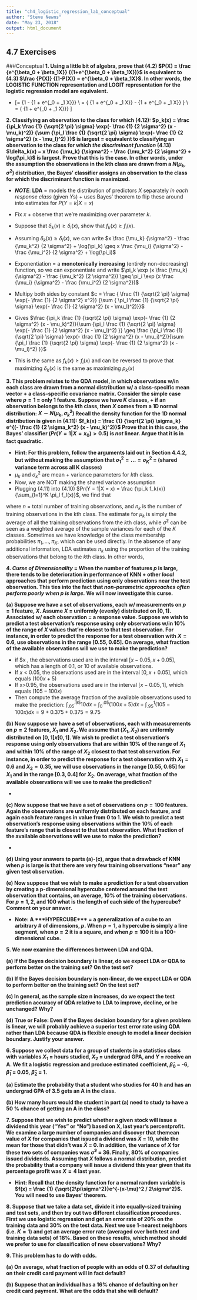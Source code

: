 ```yaml
---
title: "ch4_logistic_regression_lab_conceptual"
author: "Steve Newns"
date: "May 23, 2018"
output: html_document
---
```


## 4.7 Exercises
###Conceptual
**1. Using a little bit of algebra, prove that (4.2) $P(X) = \frac {e^{\beta_0 + \beta_1X}} {(1+e^{\beta_0 + \beta_1X})}$ is equivalent to (4.3) $\frac {P(X)} {(1-P(X)} = e^{\beta_0 + \beta_1X}$. In other words, the LOGISTIC FUNCTION representation and LOGIT representation for the logistic regression model are equivalent.**

* \[= \frac {\frac {e^{\beta_0 + \beta_1 X}} {1 + e^{\beta_0 + \beta_1 X}}}
        {1 - \frac {e^{\beta_0 + \beta_1 X}} {1 + e^{\beta_0 + \beta_1 X}}}
\\
= \frac {\frac {e^{\beta_0 + \beta_1 X}} {1 + e^{\beta_0 + \beta_1 X}}}
        {
          \frac {1 + e^{\beta_0 + \beta_1 X}} {1 + e^{\beta_0 + \beta_1 X}}
          - \frac {e^{\beta_0 + \beta_1 X}} {1 + e^{\beta_0 + \beta_1 X}}
        }
\\
= \frac {\frac {e^{\beta_0 + \beta_1 X}} {1 + e^{\beta_0 + \beta_1 X}}}
        {\frac {1} {1 + e^{\beta_0 + \beta_1 X}}}
\]


**2. Classifying an observation to the class for which (4.12): $p_k(x) = \frac {\pi_k \frac {1} {\sqrt{2 \pi} \sigma} \exp(- \frac {1} {2 \sigma^2} (x - \mu_k)^2)} {\sum {\pi_l \frac {1} {\sqrt{2 \pi} \sigma} \exp(- \frac {1} {2 \sigma^2} (x - \mu_l)^2) }}$ is largest = equivalent to classifying an observation to the class for which *the discriminant function* (4.13) $\delta_k(x) = x \frac {\mu_k} {\sigma^2} - \frac {\mu_k^2} {2 \sigma^2} + \log(\pi_k)$ is largest. Prove that this is the case. In other words, under the assumption the observations in the kth class are drawn from a $N(\mu_k, \sigma^2)$ distribution, the Bayes' classifier assigns an observation to the class for which the discriminant function is maximized.**

* ***NOTE***: **LDA** = models the distribution of predictors $X$ separately *in each response class* (given $Y$s) + uses Bayes’ theorem to flip these around into estimates for $P(Y = k|X = x)$

* Fix $x$ + observe that we're maximizing over parameter $k$. 
* Suppose that $\delta_k(x) \geq \delta_i(x)$, show that $f_k(x) \geq f_i(x)$. 
* Assuming $\delta_k(x) \geq \delta_i(x)$, we can write $x \frac {\mu_k} {\sigma^2} - \frac {\mu_k^2} {2 \sigma^2} + \log(\pi_k) \geq x \frac {\mu_i} {\sigma^2} - \frac {\mu_i^2} {2 \sigma^2} + \log(\pi_i)$
* Exponentiation = a **monotonically increasing** (entirely non-decreasing) function, so we can exponentiate and write $\pi_k \exp (x \frac {\mu_k} {\sigma^2} - \frac {\mu_k^2} {2 \sigma^2}) \geq \pi_i \exp (x \frac {\mu_i} {\sigma^2} - \frac {\mu_i^2} {2 \sigma^2})$
* Multipy both sides by constant $c = \frac { \frac {1} {\sqrt{2 \pi} \sigma} \exp(- \frac {1} {2 \sigma^2} x^2)} {\sum { \pi_l \frac {1} {\sqrt{2 \pi} \sigma} \exp(- \frac {1} {2 \sigma^2} (x - \mu_l)^2)}}$
* Gives $\frac {\pi_k \frac {1} {\sqrt{2 \pi} \sigma} \exp(- \frac {1} {2 \sigma^2} (x - \mu_k)^2)}{\sum {\pi_l \frac {1} {\sqrt{2 \pi} \sigma} \exp(- \frac {1} {2 \sigma^2} (x - \mu_l)^2) }} \geq \frac {\pi_i \frac {1} {\sqrt{2 \pi} \sigma} \exp(- \frac {1} {2 \sigma^2} (x - \mu_i)^2)}{\sum {\pi_l \frac {1} {\sqrt{2 \pi} \sigma} \exp(- \frac {1} {2 \sigma^2} (x - \mu_l)^2) }}$ 
* This is the same as $f_k(x) \geq f_i(x)$ and can be reversed to prove that maximizing $\delta_k(x)$ is the same as maximizing $p_k(x)$

**3. This problem relates to the QDA model, in which observations w/in each class are drawn from a normal distribution w/ a class-specific mean vector + a class-specific covariance matrix. Consider the simple case where $p = 1$ = only 1 feature. Suppose we have $K$ classes, + if an observation belongs to the $k$th class, then $X$ comes from a 1D normal distribution: $X \sim N(\mu_k, \sigma_k^2)$ Recall the density function for the 1D normal distribution is given in (4.11): $f_k(x) = \frac {1} {\sqrt{2 \pi} \sigma_k} e^{(- \frac {1} {2 \sigma_k^2} (x - \mu_k)^2)}$ Prove that in this case, the Bayes' classifier ($Pr(Y = 1|X = x_0) > 0.5$) is *not* linear. Argue that it is in fact quadratic.**

* **Hint: For this problem, follow the arguments laid out in Section 4.4.2, but without making the assumption that $\sigma_1^2  = ... = \sigma_K^2$ = (shared variance term across all K classes)**
* $\mu_k$ and $\sigma_k^2$ are mean + variance parameters for $k$th class.
* Now, we are NOT making the shared variance assumption
* Plugging (4.11) into (4.10) $Pr(Y = 1|X = x) = \frac {\pi_k f_k(x)} {\sum_{l=1}^K \pi_l f_l(x)}$, we find that

where $n$ = total number of training observations, and $n_k$ is the number of training observations in the kth class. The estimate for $\mu_k$ is simply the average of all the training observations from the $k$th class, while $\hat{\sigma}^2$ can be seen as a weighted average of the sample variances for each of the $K$ classes. Sometimes we have knowledge of the class membership probabilities
$\pi_1, ... ,\pi_K$, which can be used directly. In the absence of any additional information, LDA estimates $\pi_k$ using the proportion of the training observations that belong to the $k$th class. In other words,

**4. *Curse of Dimensionality* = When the number of features $p$ is large, there tends to be deterioration in performance of KNN + other *local* approaches that perform prediction using only observations near the test observation. This ties into the fact that *non-parametric approaches often perform poorly when $p$ is large.* We will now investigate this curse.**

**(a) Suppose we have a set of observations, each w/ measurements on $p = 1$ feature, $X$. Assume $X$ = uniformly (evenly) distributed on $[0, 1]$. Associated w/ each observation = a response value. Suppose we wish to predict a test observation's response using only observations w/in 10% of the range of $X$ values that're closest to that test observation. For instance, in order to predict the response for a test observation with $X = 0.6$, use observations in the range $[0.55, 0.65]$. On average, what fraction of the available observations will we use to make the prediction?**

* if $x \in [0.05,0.95], the observations used are in the interval $[x−0.05, x+0.05]$, which has a length of $0.1$, or $10%$ of available observations. 
* If $x$ < 0.05, the observations used are in the interval $[0, x+0.05]$, which equals $(100x+5)%$
* If x>0.95, the observations used are in the interval $[x-0.05, 1]$, which equals $(105 - 100x)%$
* Then compute the average fraction of the available observations used to make the prediction: $\int_.05^.95 10dx + \int_0^.05 (100x+5) dx + \int_.95^1 (105−100x) dx = 9 + 0.375 + 0.375 = 9.75%$

**(b) Now suppose we have a set of observations, each with measurements on $p = 2$ features, $X_1$ and $X_2$. We assume that $(X_1, X_2)$ are uniformly distributed on $[0, 1]x[0, 1]$. We wish to predict a test observation's response using only observations that are within 10% of the range of $X_1$ and within 10% of the range of $X_2$ closest to that test observation. For instance, in order to predict the response for a test observation with $X_1 = 0.6$ and $X_2 = 0.35$, we will use observations in the range $[0.55, 0.65]$ for $X_1$ and in the range $[0.3, 0.4]$ for $X_2$. On average, what fraction of the available observations will we use to make the prediction?**

* 

**(c) Now suppose that we have a set of observations on $p = 100$ features. Again the observations are uniformly distributed on each feature, and again each feature ranges in value from 0 to 1. We wish to predict a test observation's response using observations within the 10% of each feature's range that is closest to that test observation. What fraction of the available observations will we use to make the prediction?**

* 

**(d) Using your answers to parts (a)-(c), argue that a drawback of KNN when $p$ is large is that there are very few training observations "near" any given test observation.**

**(e) Now suppose that we wish to make a prediction for a test observation by creating a p-dimensional hypercube centered around the test observation that contains, on average, 10% of the training observations. For $p = 1, 2$, and $100$ what is the length of each side of the hypercube? Comment on your answer.**

* **Note: A \*\*\*HYPERCUBE\*\*\* = a generalization of a cube to an arbitrary # of dimensions, $p$. When $p = 1$, a hypercube is simply a line segment, when $p = 2$ it is a square, and when $p = 100$ it is a 100-dimensional cube.**

**5. We now examine the differences between LDA and QDA.**

**(a) If the Bayes decision boundary is linear, do we expect LDA or QDA to perform better on the training set? On the test set?**

**(b) If the Bayes decision boundary is non-linear, do we expect LDA or QDA to perform better on the training set? On the test set?**

**(c) In general, as the sample size n increases, do we expect the test prediction accuracy of QDA relative to LDA to improve, decline, or be unchanged? Why?**

**(d) True or False: Even if the Bayes decision boundary for a given problem is linear, we will probably achieve a superior test error rate using QDA rather than LDA because QDA is flexible enough to model a linear decision boundary. Justify your answer.**

**6. Suppose we collect data for a group of students in a statistics class with variables $X_1$ = hours studied, $X_2$ = undergrad GPA, and $Y$ = receive an A. We fit a logistic regression and produce estimated coefficient, $\hat{\beta}_0$ = -6, $\hat{\beta}_1$ = 0.05, $\hat{\beta}_2$ = 1.**

**(a) Estimate the probability that a student who studies for 40 h and has an undergrad GPA of 3.5 gets an A in the class.**

**(b) How many hours would the student in part (a) need to study to have a 50 % chance of getting an A in the class?**

**7. Suppose that we wish to predict whether a given stock will issue a dividend this year ("Yes" or "No") based on X, last year's percentprofit. We examine a large number of companies and discover that themean value of $X$ for companies that issued a dividend was $\bar{X}$ = 10, while the mean for those that didn't was $\bar{X}$ = 0. In addition, the variance of $X$ for these two sets of companies was $\hat{\sigma}^2$ = 36. Finally, 80% of companies issued dividends. Assuming that $X$ follows a normal distribution, predict the probability that a company will issue a dividend this year given that its percentage profit was $X = 4$ last year.**

* **Hint: Recall that the density function for a normal random variable is $f(x) = \frac {1} {\sqrt{2\pi\sigma^2}}e^{-(x-\mu)^2 / 2\sigma^2}$. You will need to use Bayes' theorem.**

**8. Suppose that we take a data set, divide it into equally-sized training and test sets, and then try out two different classification procedures. First we use logistic regression and get an error rate of 20% on the training data and 30% on the test data. Next we use 1-nearest neighbors (i.e. $K = 1$) and get an average error rate (averaged over both test and training data sets) of 18%. Based on these results, which method should we prefer to use for classification of new observations? Why?**

**9. This problem has to do with odds.**

**(a) On average, what fraction of people with an odds of 0.37 of defaulting on their credit card payment will in fact default?**

**(b) Suppose that an individual has a 16% chance of defaulting on her credit card payment. What are the odds that she will default?**
